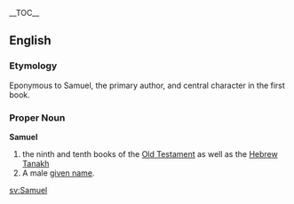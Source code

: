 {{Bible|8|Ruth|Kings}}
__TOC__
== English ==
=== Etymology ===
Eponymous to Samuel, the primary author, and central character in the first book.
=== Proper Noun ===
'''Samuel'''
# the ninth and tenth books of the [[Old Testament]] as well as the [[Hebrew]] [[Tanakh]]
# A male [[given name]].

[[sv:Samuel]]